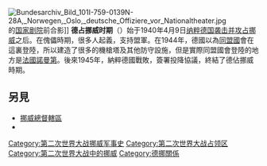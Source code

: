 [[File:Bundesarchiv_Bild_101I-759-0139N-28A,_Norwegen,_Oslo,_deutsche_Offiziere_vor_Nationaltheater.jpg|thumb]]的[[国家剧院_(奥斯陆)|国家剧院]]前合影]]
{{Expand language|en|status=y}}
'''德占挪威时期'''（{{lang-no|Norge under andre verdenskrig}}）始于1940年4月9日[[纳粹德国|纳粹德国]][[威悉演习行动|袭击并攻占挪威]]之后。在傀儡時期，很多人起義，支持盟軍。在1944年，德國以為[[同盟國_(第二次世界大戰)|同盟國]]會在這裏登陸，所以建造了很多的機槍塔及其他防守設施，但是實際同盟國會登陸的地方是[[法國|法國]][[諾曼第|諾曼第]]。後來1945年，納粹德國戰敗，簽署投降協議，終結了德佔挪威時期。

== 另見 ==
* [[挪威總督轄區|挪威總督轄區]]
* {{tsl|en|Nordstern (city)|新特隆赫姆}}

{{挪威小作品}}

{{第二次世界大戰期間的各國家／地區}}

[[Category:第二次世界大战挪威军事史|Category:第二次世界大战挪威军事史]]
[[Category:第二次世界大战占领区|Category:第二次世界大战占领区]]
[[Category:第二次世界大战中的挪威|Category:第二次世界大战中的挪威]]
[[Category:德挪關係|Category:德挪關係]]